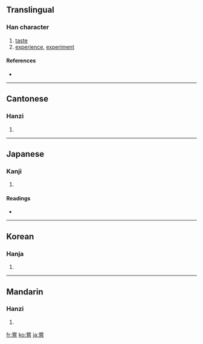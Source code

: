 {{see|尝}}
==Translingual==

===Han character===
{{Han char|rn=30|rad=口|as=11|sn=14|four=9060<sub>1</sub>|canj=火月口心日 (FBRPA)}}

# [[taste]]
# [[experience]], [[experiment]]

====References====
* {{Han ref|kx=0206.090|dkj=04205|dj=0429.070|hdz=21529.090|uh=5617|ud=22039|bh=B9C1|bd=47553}}

----

==Cantonese==

===Hanzi===
{{yue-hanzi|jyut=|y=seung4}}

# {{defn|Cantonese}}

----

==Japanese==

===Kanji===
{{ja-kanji|grade=|rs=口11}}

# {{defn|Japanese}}

====Readings====
* {{ja-readings|on=[[しょう]] (shō), [[じょう]] (jō)|kun=[[なめる]] (nameru), [[こころみる]] (kokoromiru), [[かって]] (katte)}}

----

==Korean==

===Hanja===
{{ko-hanja|hangeul=상|rv=sang|mr=sang}}

# {{defn|Korean}}

----

==Mandarin==

===Hanzi===
{{cmn-hanzi|sim=尝|pin=[[cháng]] ([[chang2]])|wg=ch'ang<sup>2</sup>}}

# {{defn|Mandarin}}

[[fr:嘗]]
[[ko:嘗]]
[[ja:嘗]]